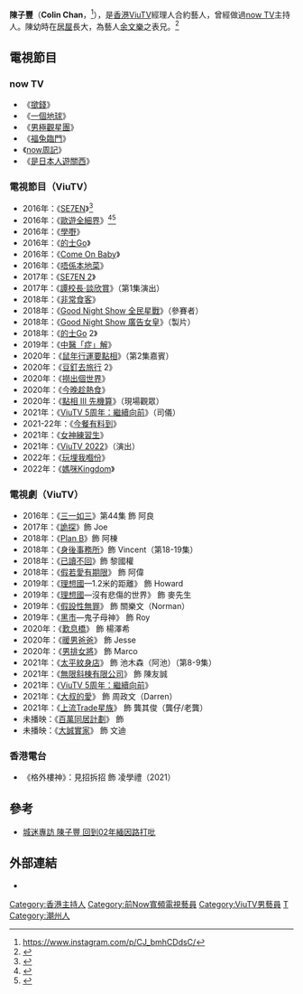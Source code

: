 {{藝人
| 姓名 = 陳子豐
| 類型 = 男藝人
| 原名 = 
| 圖片 = 
| 圖片尺寸 = 
| 圖片簡介 = 
| 羅馬拼音 =
| 英文名 = Colin Chan
| 花名 = 
| 綽號 = 子豐
| 國籍 = {{CNHK}}
| 出生日期 = {{birth_date_and_age|1981|05|01}}
| 出生地點 = {{HKG-1959}}
| 籍貫 = [[廣東|廣東]][[潮州|潮州]]
| 職業 = [[主持人|主持人]]
| 語言 = [[粵語|粵語]]、[[英文|英文]]、[[國語|國語]]
| 教育程度 = 
| 親屬     = 1子
| 出道地點 = {{HKG}}
| 活躍年代 = 2011年至今
| 唱片公司 = <!--[[大國文化集團|大國文化]]-->
| 經紀公司 = [[ViuTV|ViuTV]]（2011年－）<br> [[MakerVille|MakerVille]]（2022年－）
| 代表作品 = 《[[唔係本地菜|唔係本地菜]]》、《[[大叔的愛|大叔的愛]]》
}}
'''陳子豐'''（'''Colin Chan'''，{{bd|1981年5月1日}}<ref>https://www.instagram.com/p/CJ_bmhCDdsC/</ref>），是[[香港|香港]][[ViuTV|ViuTV]]經理人合約藝人，曾經做過[[now_TV|now TV]]主持人。陳幼時在[[居屋|居屋]]長大，為藝人[[余文樂|余文樂]]之表兄。<ref>{{Cite web |url=http://www.mingpaoweekly.com/38634-%E8%A1%A8%E5%BC%9F%E4%BD%99%E6%96%87%E6%A8%82%E5%8B%B8%E9%98%BB%E5%85%A5%E8%A1%8C%E3%80%80%E9%99%B3%E5%AD%90%E8%B1%90%E6%94%9E%E6%AD%A3%E7%89%8C%E8%BF%BD%E7%B6%B2%E7%B5%A1bb |title=表弟余文樂勸阻入行　陳子豐攞正牌追網絡BB |access-date=2016-06-21 |archive-url=https://web.archive.org/web/20160811135801/http://www.mingpaoweekly.com/38634-%E8%A1%A8%E5%BC%9F%E4%BD%99%E6%96%87%E6%A8%82%E5%8B%B8%E9%98%BB%E5%85%A5%E8%A1%8C%E3%80%80%E9%99%B3%E5%AD%90%E8%B1%90%E6%94%9E%E6%AD%A3%E7%89%8C%E8%BF%BD%E7%B6%B2%E7%B5%A1bb |archive-date=2016-08-11 |dead-url=yes }}</ref>

==電視節目==
===now TV===
*《[[撳錢|撳錢]]》
*《[[一個地球|一個地球]]》
*《[[男極觀星團|男極觀星團]]》
*《[[福兔臨門|福兔臨門]]》
*《[[now周記|now周記]]》
*《[[是日本人遊關西|是日本人遊關西]]》

=== 電視節目（ViuTV） ===
*2016年：《[[SE7EN_(電視節目)|SE7EN]]》<ref>{{Cite web |url=http://hk.apple.nextmedia.com/entertainment/art/20160404/19556417 |title=ViuTV《Se7en》7將　團結爭收視 |accessdate=2016-05-22 |archive-date=2016-05-13 |archive-url=https://web.archive.org/web/20160513111739/http://hk.apple.nextmedia.com/entertainment/art/20160404/19556417 |dead-url=no }}</ref>
*2016年：《[[歐遊全細界|歐遊全細界]]》<ref>{{Cite web |url=http://hk.apple.nextmedia.com/entertainment/art/20160518/19615933 |title=主持ViuTV《歐遊全細界》 |accessdate=2016-05-22 |archive-date=2016-05-23 |archive-url=https://web.archive.org/web/20160523062311/http://hk.apple.nextmedia.com/entertainment/art/20160518/19615933 |dead-url=no }}</ref><ref>{{Cite web |url=http://ol.mingpao.com/php/showbiz3.php?nodeid=1465315277586&subcate=latest&issue=20160608 |title=【遊「細」界】雪瑩BB發揮港女本色恰陳子豐 |accessdate=2016-07-01 |archive-date=2016-06-09 |archive-url=https://web.archive.org/web/20160609144826/http://ol.mingpao.com/php/showbiz3.php?nodeid=1465315277586&subcate=latest&issue=20160608 |dead-url=no }}</ref>
*2016年：《[[學嘢|學嘢]]》
*2016年：《[[的士Go|的士Go]]》
*2016年：《[[Come_On_Baby|Come On Baby]]》
*2016年：《[[唔係本地菜|唔係本地菜]]》
*2017年：《[[SE7EN_(電視節目)|SE7EN 2]]》
*2017年：《[[譚校長·談欣賞|譚校長·談欣賞]]》（第1集演出）
*2018年：《[[非常食客|非常食客]]》
*2018年：《[[Good_Night_Show_全民星戰|Good Night Show 全民星戰]]》（參賽者）
*2018年：《[[Good_Night_Show_廣告女皇|Good Night Show 廣告女皇]]》（製片）
*2018年：《[[的士Go|的士Go]] 2》
*2019年：《[[中醫「症」解|中醫「症」解]]》
*2020年：《[[點相|鼠年行運要點相]]》（第2集嘉賓）
*2020年：《[[豆釘去旅行|豆釘去旅行]] 2》
*2020年：《[[撈出個世界|撈出個世界]]》
*2020年：《[[今晚趁熱食|今晚趁熱食]]》
*2020年：《[[點相_(第三輯)|點相 III 先機算]]》（現場觀眾）
*2021年：《[[ViuTV_5周年：繼續向前|ViuTV 5周年：繼續向前]]》（司儀）
*2021-22年：《[[今餐有料到|今餐有料到]]》
*2021年：《[[女神練習生|女神練習生]]》
*2021年：《[[ViuTV_2022|ViuTV 2022]]》（演出）
*2022年：《[[玩埋我嗰份|玩埋我嗰份]]》
*2022年：《[[媽咪Kingdom|媽咪Kingdom]]》

=== 電視劇（ViuTV）===
*2016年：《[[三一如三|三一如三]]》第44集 飾 阿良
*2017年：《[[詭探|詭探]]》飾 Joe
*2018年：《[[Plan_B|Plan B]]》飾 阿棟
*2018年：《[[身後事務所|身後事務所]]》飾 Vincent（第18-19集）
*2018年：《[[已讀不回_(電視劇)|已讀不回]]》飾 黎國權
*2018年：《[[假若愛有期限|假若愛有期限]]》 飾 阿偉
*2019年：《[[理想國_(電視劇)|理想國]]—1.2米的距離》 飾 Howard
*2019年：《[[理想國_(電視劇)|理想國]]—沒有悲傷的世界》 飾 麥先生
*2019年：《[[假設性無罪|假設性無罪]]》 飾 關樂文（Norman）
*2019年：《[[黑市_(電視劇)|黑市]]—鬼子母神》 飾 Roy
*2020年：《[[歎息橋_(電視劇)|歎息橋]]》 飾 楊澤希
*2020年：《[[暖男爸爸|暖男爸爸]]》 飾 Jesse
*2020年：《[[男排女將|男排女將]]》 飾 Marco
*2021年：《[[太平紋身店|太平紋身店]]》 飾 池木森（阿池）（第8-9集）
*2021年：《[[無限斜棟有限公司|無限斜棟有限公司]]》 飾 陳友誠
*2021年：《[[ViuTV_5周年：繼續向前|ViuTV 5周年：繼續向前]]》
*2021年：《[[大叔的愛_(香港電視劇)|大叔的愛]]》 飾 周政文（Darren）
*2021年：《[[上流Trade星族|上流Trade星族]]》 飾 龔其俊（龔仔/老龔）
*未播映：《[[百萬同居計劃|百萬同居計劃]]》 飾
*未播映：《[[大誠實家|大誠實家]]》 飾 文迪

===香港電台===
*《格外樓神》：見招拆招 飾 凌學禮（2021）

==參考==
<references />
*[https://web.archive.org/web/20160623131416/http://www.mcfc.hk/news/features/2015/oct/hk-colin-chan-interview/1445316772 城迷專訪 陳子豐 回到02年緬因路打吡]

==外部連結==
*{{instagram|colintszfung}}

{{MakerVille}}
[[Category:香港主持人|Category:香港主持人]]
[[Category:前Now寬頻電視藝員|Category:前Now寬頻電視藝員]]
[[Category:ViuTV男藝員|Category:ViuTV男藝員]]
[[Category:陳姓|T]]
[[Category:潮州人|Category:潮州人]]
